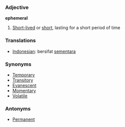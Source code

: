 === Adjective ===

'''ephemeral'''

# [[Short-lived]] or [[short]], lasting for a short period of time

=== Translations ===
*[[Indonesian]]: bersifat [[sementara]]

=== Synonyms ===
*[[Temporary]]
*[[Transitory]]
*[[Evanescent]]
*[[Momentary]]
*[[Volatile]]

=== Antonyms ===
*[[Permanent]]
